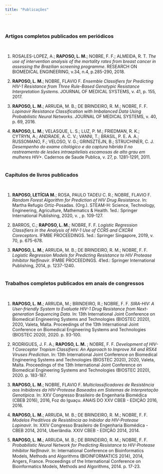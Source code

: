 ```yaml
---
title: "Publicações"
---
```

<br>

### Artigos completos publicados em periódicos
<br>

1. ROSALES-LOPEZ, A.; **RAPOSO, L. M.**; NOBRE, F. F.; ALMEIDA, R. T. *The use of intervention analysis of the mortality rates from breast cancer in assessing the Brazilian screening programme*. RESEARCH ON BIOMEDICAL ENGINEERING, v.34, n.4, p.285-290, 2018.
<a href="http://www.scielo.br/pdf/reng/v34n4/2446-4740-reng-2446-4740180053.pdf"> <i class="fa fa-file-pdf-o" aria-hidden="true"></i></a>

2. **RAPOSO, L. M.**; NOBRE, FLAVIO F. *Ensemble Classifiers for Predicting HIV-1 Resistance from Three Rule-Based Genotypic Resistance Interpretation Systems*. JOURNAL OF MEDICAL SYSTEMS, v. 41, p. 155, 2017.
<a href="https://link.springer.com/article/10.1007%2Fs10916-017-0802-8"> <i class="fa fa-external-link" aria-hidden="true"></i></a>

3. **RAPOSO, L. M.**; ARRUDA, M. B.; DE BRINDEIRO, R. M.; NOBRE, F. F. *Lopinavir Resistance Classification with Imbalanced Data Using Probabilistic Neural Networks*. JOURNAL OF MEDICAL SYSTEMS, v. 40, p. 69, 2016.
<a href="https://link.springer.com/article/10.1007%2Fs10916-015-0428-7"> <i class="fa fa-external-link" aria-hidden="true"></i></a>

4. **RAPOSO, L. M.**; VELASQUE, L. S.; LUZ, P. M.; FRIEDMAN, R. K.; CYTRYN, A.; ANDRADE, A. C. V.; VANNI, T.; BRASIL, P. E. A. A.; RUSSOMANO, F.; VELOSO, V. G.; GRINSZTEJN, B.; STRUCHINER, C. J. *Desempenho do exame citológico e da captura híbrida II no rastreamento de lesões intraepiteliais escamosas de alto grau em mulheres HIV+*. Cadernos de Saude Publica, v. 27, p. 1281-1291, 2011.
<a href="http://www.scielo.br/pdf/csp/v27n7/04.pdf"> <i class="fa fa-file-pdf-o" aria-hidden="true"></i></a>
<br>
<br>

### Capítulos de livros publicados
<br>

1.  **RAPOSO, LETÍCIA M.**; ROSA, PAULO TADEU C. R.; NOBRE, FLAVIO F. *Random Forest Algorithm for Prediction of HIV Drug Resistance*. In: Martha Refugio Ortiz-Posadas. (Org.). STEAM-H: Science, Technology, Engineering, Agriculture, Mathematics & Health. 1ed.: Springer International Publishing, 2020, v. , p. 109-127. <a href="https://link.springer.com/chapter/10.1007/978-3-030-38021-2_6"> <i class="fa fa-external-link" aria-hidden="true"></i></a>

2. BARROS, C.; **RAPOSO, L. M.**; NOBRE, F. F. *Logistic Regression Classifiers in the Analysis of HIV-1 Use of CCR5 and CXCR4 Coreceptors*. IFMBE PROCEEDINGS. 1ed.: Springer Singapore, 2019, v. 70, p. 675-678.
<a href="https://link.springer.com/chapter/10.1007/978-981-13-2119-1_103"> <i class="fa fa-external-link" aria-hidden="true"></i></a>

3. **RAPOSO, L. M.**; ARRUDA, M. B.; DE BRINDEIRO, R. M.; NOBRE, F. F. *Logistic Regression Models for Predicting Resistance to HIV Protease Inhibitor Nelfinavir*. IFMBE PROCEEDINGS. 41ed.: Springer International Publishing, 2014, p. 1237-1240.
<a href="https://link.springer.com/chapter/10.1007/978-3-319-00846-2_306"> <i class="fa fa-external-link" aria-hidden="true"></i></a>
<br>
<br>

### Trabalhos completos publicados em anais de congressos
<br>

1. **RAPOSO, L. M.**; ARRUDA, M.; BRINDEIRO, R.; NOBRE, F. F. *SIRA-HIV: A User-friendly System to Evaluate HIV-1 Drug Resistance from Next-generation Sequencing Data*. In: 13th International Joint Conference on Biomedical Engineering Systems and Technologies (BIOSTEC 2020), 2020, Valeta, Malta. Proceedings of the 13th International Joint Conference on Biomedical Engineering Systems and Technologies (BIOSTEC 2020), 2020. p. 93-100. 

2. RODRIGUES, J. F. A.; **RAPOSO, L. M.** ; NOBRE, F. F. *Development of HIV-1 Coreceptor Tropism Classifiers: An Approach to Improve X4 and R5X4 Viruses Prediction*. In: 13th International Joint Conference on Biomedical Engineering Systems and Technologies (BIOSTEC 2020), 2020, Valeta, Malta. Proceedings of the 13th International Joint Conference on Biomedical Engineering Systems and Technologies (BIOSTEC 2020), 2020. p. 183-187. 

3. **RAPOSO, L. M.**; NOBRE, FLAVIO F. *Multiclassificadores de Resistência aos Inibidores da HIV-Protease Baseados em Sistemas de Interpretação Genotípica*. In: XXV Congresso Brasileiro de Engenharia Biomédica (CBEB 2016), 2016, Foz do Iguaçu. ANAIS DO XXV CBEB - EDIÇÃO 2016, 2016.

4. **RAPOSO, L. M.**; ARRUDA, M. B.; DE BRINDEIRO, R. M.; NOBRE, F. F. *Modelos Preditivos de Resistência ao Inibidor da HIV-Protease Lopinavir*. In: XXIV Congresso Brasileiro de Engenharia Biomédica - CBEB 2014, 2014, Uberlândia. XXIV CBEB - EDIÇÃO 2014, 2014.
<a href="http://www.canal6.com.br/cbeb/2014/artigos/cbeb2014_submission_018.pdf"> <i class="fa fa-file-pdf-o" aria-hidden="true"></i></a>

5. **RAPOSO, L. M.**; ARRUDA, M. B.; DE BRINDEIRO, R. M.; NOBRE, F. F. *Probabilistic Neural Network for Predicting Resistance to HIV-Protease Inhibitor Nelﬁnavir*. In: International Conference on Bioinformatics Models, Methods and Algorithms (BIOINFORMATICS 2014), 2014, Angers, France. Proceedings of the International Conference on Bioinformatics Models, Methods and Algorithms, 2014. p. 17-23.
<a href="https://www.researchgate.net/publication/282611295_Probabilistic_Neural_Network_for_Predicting_Resistance_to_HIV-Protease_Inhibitor_Nelfinavir"> <i class="fa fa-external-link" aria-hidden="true"></i></a>
